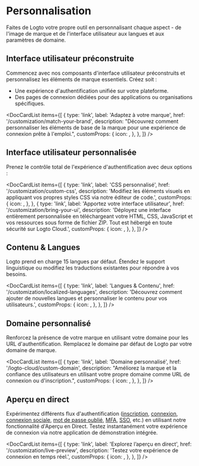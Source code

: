 
# Personnalisation

Faites de Logto votre propre outil en personnalisant chaque aspect - de l'image de marque et de l'interface utilisateur aux langues et aux paramètres de domaine.

## Interface utilisateur préconstruite

Commencez avec nos composants d'interface utilisateur préconstruits et personnalisez les éléments de marque essentiels. Créez soit :

- Une expérience d'authentification unifiée sur votre plateforme.
- Des pages de connexion dédiées pour des applications ou organisations spécifiques.

<DocCardList
  items={[
    {
      type: 'link',
      label: 'Adaptez à votre marque',
      href: '/customization/match-your-brand',
      description:
        "Découvrez comment personnaliser les éléments de base de la marque pour une expérience de connexion prête à l'emploi.",
      customProps: {
        icon: <CustomizationIcon />,
      },
    },
  ]}
/>

## Interface utilisateur personnalisée

Prenez le contrôle total de l'expérience d'authentification avec deux options :

<DocCardList
  items={[
    {
      type: 'link',
      label: 'CSS personnalisé',
      href: '/customization/custom-css',
      description:
        'Modifiez les éléments visuels en appliquant vos propres styles CSS via notre éditeur de code.',
      customProps: {
        icon: <BrushIcon />,
      },
    },
    {
      type: 'link',
      label: 'Apportez votre interface utilisateur',
      href: '/customization/bring-your-ui',
      description:
        'Déployez une interface entièrement personnalisée en téléchargeant votre HTML, CSS, JavaScript et vos ressources sous forme de fichier ZIP. Tout est hébergé en toute sécurité sur Logto Cloud.',
      customProps: {
        icon: <FlaskIcon />,
      },
    },
  ]}
/>

## Contenu & Langues

Logto prend en charge 15 langues par défaut. Étendez le support linguistique ou modifiez les traductions existantes pour répondre à vos besoins.

<DocCardList
  items={[
    {
      type: 'link',
      label: 'Langues & Contenu',
      href: '/customization/localized-languages',
      description:
        'Découvrez comment ajouter de nouvelles langues et personnaliser le contenu pour vos utilisateurs.',
      customProps: {
        icon: <LanguagesIcon />,
      },
    },
  ]}
/>

## Domaine personnalisé

Renforcez la présence de votre marque en utilisant votre domaine pour les URL d'authentification. Remplacez le domaine par défaut de Logto par votre domaine de marque.

<DocCardList
  items={[
    {
      type: 'link',
      label: 'Domaine personnalisé',
      href: '/logto-cloud/custom-domain',
      description:
        "Améliorez la marque et la confiance des utilisateurs en utilisant votre propre domaine comme URL de connexion ou d'inscription.",
      customProps: {
        icon: <UserFlowIcon />,
      },
    },
  ]}
/>

## Aperçu en direct

Expérimentez différents flux d'authentification ([inscription](/end-user-flows/sign-up-and-sign-in/sign-up), [connexion](/end-user-flows/sign-up-and-sign-in/sign-in), [connexion sociale](/end-user-flows/sign-up-and-sign-in/social-sign-in), [mot de passe oublié](/end-user-flows/sign-up-and-sign-in/reset-password), [MFA](/end-user-flows/mfa), [SSO](/end-user-flows/enterprise-sso), etc.) en utilisant notre fonctionnalité d'Aperçu en Direct. Testez instantanément votre expérience de connexion via notre application de démonstration intégrée.

<DocCardList
  items={[
    {
      type: 'link',
      label: 'Explorez l’aperçu en direct',
      href: '/customization/live-preview',
      description: 'Testez votre expérience de connexion en temps réel.',
      customProps: {
        icon: <StartIcon />,
      },
    },
  ]}
/>
